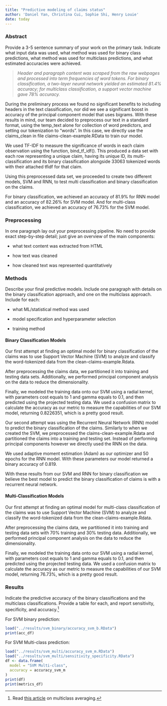 ```yaml
---
title: "Predictive modeling of claims status"
author: 'Daniel Yan, Christina Cui, Sophie Shi, Henry Louie'
date: today
---
```


### Abstract

Provide a 3-5 sentence summary of your work on the primary task. Indicate what input data was used, what method was used for binary class predictions, what method was used for multiclass predictions, and what estimated accuracies were achieved.

> *Header and paragraph content was scraped from the raw webpages and processed into term frequencies of word tokens. For binary classification, a two-layer neural network yielded an estimated 81.4% accuracy; for multiclass classification, a support vector machine gave 78% accuracy.*

During the preliminary process we found no significant benefits to including headers in the text classification, nor did we see a significant boost in accuracy of the principal component model that uses bigrams. With these results in mind, our team decided to preprocess our text in a standard format, using the temp_text alone for collection of word predictors, and setting our tokenization to "words". In this case, we directly use the claims_clean in file claims-clean-example.RData to train our model. 

We used TF-IDF to measure the significance of words in each claim observation using the function, bind_tf_idf(). This produced a data set with each row representing a unique claim, having its unique ID, its multi-classification and its binary classification alongside 33063 tokenized words with their attached tfidf for that claim.

Using this preprocessed data set, we proceeded to create two different models, SVM and RNN, to test multi classification and binary classification on the claims. 

For binary classification, we achieved an accuracy of 81.9% for RNN model and an accuracy of 82.26% for SVM model. And for multi-class classification, we achieved an accuracy of 76.73% for the SVM model.

### Preprocessing

In one paragraph lay out your preprocessing pipeline. No need to provide exact step-by-step detail; just give an overview of the main components:

-   what text content was extracted from HTML

-   how text was cleaned

-   how cleaned text was represented quantitatively

### Methods

Describe your final predictive models. Include one paragraph with details on the binary classification approach, and one on the multiclass approach. Include for each:

-   what ML/statistical method was used

-   model specification and hyperparameter selection

-   training method

#### Binary Classification Models

Our first attempt at finding an optimal model for binary classification of the claims was to use Support Vector Machine (SVM) to analyze and classify the word-tokenized data from the clean-claims-example.Rdata.

After preprocessing the claims data, we partitioned it into training and testing data sets. Additionally, we performed principal component analysis on the data to reduce the dimensionality.

Finally, we modeled the training data onto our SVM using a radial kernel, with parameters cost equals to 1 and gamma equals to 0.1, and then predicted using the projected testing data. We used a confusion matrix to calculate the accuracy as our metric to measure the capabilities of our SVM model, returning 0.8226351, which is a pretty good result.

Our second attempt was using the Recurrent Neural Network (RNN) model to predict the binary classification of the claims. Similarly to when we created the SVM, we preprocessed the claims-clean-example.Rdata and partitioned the claims into a training and testing set. Instead of performing principal components however we directly used the RNN on the data.

We used adaptive moment estimation (Adam) as our optimizer and 50 epochs for the RNN model. With these parameters our model returned a binary accuracy of 0.819.

With these results from our SVM and RNN for binary classification we believe the best model to predict the binary classification of claims is with a recurrent neural network.


#### Multi-Classification Models
Our first attempt at finding an optimal model for multi-class classification of the claims was to use Support Vector Machine (SVM) to analyze and classify the word-tokenized data from the clean-claims-example.Rdata.

After preprocessing the claims data, we partitioned it into training and testing data sets with 70% training and 30% testing data. Additionally, we performed principal component analysis on the data to reduce the dimensionality.

Finally, we modeled the training data onto our SVM using a radial kernel, with parameters cost equals to 1 and gamma equals to 0.1, and then predicted using the projected testing data. We used a confusion matrix to calculate the accuracy as our metric to measure the capabilities of our SVM model, returning 76.73%, which is a pretty good result.

### Results

Indicate the predictive accuracy of the binary classifications and the multiclass classifications. Provide a table for each, and report sensitivity, specificity, and accuracy.[^1]

For SVM binary prediction:
```r
load("../results/svm_binary/accuracy_svm_b.RData")
print(acc_df)
```
For SVM Multi-class prediction:
```r
load("../results/svm_multi/accuracy_svm_m.RData")
load("../results/svm_multi/sensitivity_specificity.RData")
df <- data.frame(
  model = "SVM Multi-class",
  accuracy = accuracy_svm_m
)
print(df)
print(metrics_df)
```


[^1]: Read [this article](https://yardstick.tidymodels.org/articles/multiclass.html) on multiclass averaging.
